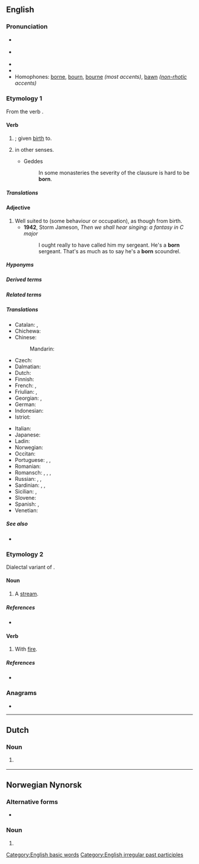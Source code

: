{{also|Born|börn|børn|-born}}
==English==
{{wikipedia}}

===Pronunciation===
* {{a|RP}} {{IPA|/ˈbɔːn/|lang=en}}
* {{a|GenAm}} {{IPA|/ˈbɔɹn/|lang=en}}
* {{audio|en-us-born.ogg|Audio (US)|lang=en}}
* {{rhymes|ɔː(ɹ)n|lang=en}}
* Homophones: [[borne]], [[bourn]], [[bourne]] ''(most accents)'', [[bawn]] ''([[non-rhotic]] accents)''

===Etymology 1===
From the verb {{m|en|bear|to bear}}.

====Verb====
{{head|en|past participle}}

# {{inflection of|bear||past|part|lang=en}}; given [[birth]] to.
# {{lb|en|obsolete}} {{inflection of|bear||past|part|lang=en}} in other senses.
#* Geddes
#*: In some monasteries the severity of the clausure is hard to be '''born'''.

=====Translations=====
{{trans-see|be born}}

====Adjective====
{{en-adj|-}}

# Well suited to (some behaviour or occupation), as though from birth.
#* '''1942''', Storm Jameson, ''Then we shall hear singing: a fantasy in C major''
#*: I ought really to have called him my sergeant. He's a '''born''' sergeant. That's as much as to say he's a '''born''' scoundrel.

=====Hyponyms=====
{{hyp4|lang=en|{{l|en|firstborn}}
|{{l|en|German-born}}
|{{l|en|highborn}}
|{{l|en|low-born}}
|{{l|en|newborn}}
|{{l|en|stillborn}}
|{{l|en|train-born}}
|{{l|en|twice-born}}
}}

=====Derived terms=====
{{der4|lang=en|{{l|en|born-again}}
|{{l|en|firstborn}}
|{{l|en|highborn}}
|{{l|en|low-born}}
|{{l|en|newborn}}
|{{l|en|stillborn}}
|{{l|en|stubborn}}
|{{l|en|train-born}}
|{{l|en|twice-born}}
}}

=====Related terms=====
{{rel4|lang=en|{{l|en|born in a barn}}
|{{l|en|born killer}}
|{{l|en|born leader}}
|{{l|en|born loser}}
|{{l|en|born yesterday}}
}}

=====Translations=====
{{trans-top|given birth to}}
* Catalan: {{l|ca|nascut}}, {{t+|ca|nat}}
* Chichewa: {{t|ny|badwa|alt=-badwa}}
* Chinese:
*: Mandarin: {{t+|cmn|出生|tr=chūshēng|sc=Hani}}
* Czech: {{t+|cs|rozený}}
* Dalmatian: {{t|dlm|nascoit}}
* Dutch: {{t+|nl|geboren}}
* Finnish: {{t+|fi|syntynyt}}
* French: {{t+|fr|né|m}}, {{t+|fr|née|f}}
* Friulian: {{t|fur|nassût}}, {{t|fur|našût}}
* Georgian: {{t|ka|დაბადებული}}, {{t|ka|შობილი}}
* German: {{t+|de|geboren}}
* Indonesian: {{t+|id|lahir}}
* Istriot: {{t|ist|nato}}
{{trans-mid}}
* Italian: {{t+|it|nato}}
* Japanese: {{t+|ja|生まれる|tr=うまれた, umareta|alt=生まれた|sc=Jpan}}
* Ladin: {{t|lld|nascù}}
* Norwegian: {{t+|no|født}}
* Occitan: {{t|oc|nascut}}
* Portuguese: {{t+|pt|nascido}}, {{t+|pt|nato}}, {{t+|pt|nado}}
* Romanian: {{t+|ro|născut}}
* Romansch: {{t|rm|naschì}}, {{t|rm|naschiu}}, {{t|rm|naschieu}}, {{t|rm|nat}}
* Russian: {{t+|ru|рождённый}}, {{t+|ru|урождённый}} {{qualifier|rare}}, {{t+|ru|роди́вшийся}}
* Sardinian: {{t|sc|naschidu}}, {{t|sc|nasciu}}, {{t|sc|nassiu}}
* Sicilian: {{t+|scn|nasciutu}}, {{t+|scn|natu}}
* Slovene: {{t+|sl|rojen}}
* Spanish: {{t+|es|nacido}}, {{t+|es|nato}}
* Venetian: {{t|vec|nato}}
{{trans-bottom}}

=====See also=====
* {{l|en|borne}}

===Etymology 2===
Dialectal variant of {{m|en|burn}}.

====Noun====
{{en-noun}}

# {{lb|en|Geordie}} {{alternative spelling of|burn|lang=en}} A [[stream]].

=====References=====
* {{R:New Geordie Dictionary 1987}}

====Verb====
{{en-verb|borns|bornin|bornt|bornt}}

# {{lb|en|Geordie}} {{alternative spelling of|burn|lang=en}} With [[fire]].

=====References=====
* {{R:Dobson & Irwin Newcastle 1970}}

===Anagrams===
* {{anagrams|en|a=bnor|Brno}}

[[Category:English basic words]]
[[Category:English irregular past participles]]

----

==Dutch==

===Noun===
{{nl-noun|f|-en|-}}

# {{lb|nl|dialectal}} {{obsolete form of|lang=nl|bron}}

----

==Norwegian Nynorsk==

===Alternative forms===
* {{l|nn|barn}}

===Noun===
{{head|nn|noun form|g=n}}

# {{inflection of|barn||indefinite|p|lang=nn}}
